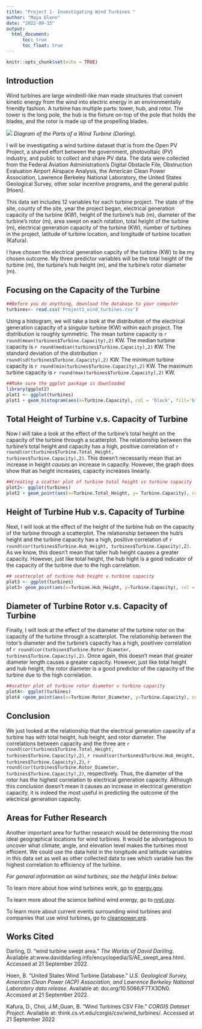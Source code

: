 ```yaml
---
title: "Project 1- Investigating Wind Turbines "
author: "Maya Glenn"
date: "2022-09-15"
output: 
  html_document:
      toc: true
      toc_float: true
---
```


```r
knitr::opts_chunk$set(echo = TRUE)
```

## Introduction

  Wind turbines are large windmill-like man made structures that convert kinetic energy from the wind into electric energy in an environmentally friendly fashion. A turbine has multiple parts: tower, hub, and rotor. The tower is the long pole, the hub is the fixture on-top of the pole that holds the blades, and the rotor is made up of the propelling blades.
  
![](http://www.daviddarling.info/images/wind_turbine_blades.gif)
*Diagram of the Parts of a Wind Turbine (Darling).*

  
  I will be investigating a wind turbine dataset that is from the Open PV Project, a shared effort between the government, photovoltaic (PV) industry, and public to collect and share PV data. The data were collected from the Federal Aviation Administration's Digital Obstacle File, Obstruction Evaluation Airport Airspace Analysis, the American Clean Power Association, Lawrence Berkeley National Laboratory, the United States Geological Survey, other solar incentive programs, and the general public (Hoen).
  
  This data set includes 12 variables for each turbine project. The state of the site,  county of the site, year the project began, electrical generation capacity of the turbine (KW), height of the turbine's hub (m), diameter of the turbine's rotor (m), area swept on each rotation, total height of the turbine (m), electrical generation capacity of the turbine (KW), number of turbines in the project, latitude of turbine location, and longitude of turbine location (Kafura).
  
  I have chosen the electrical generation capcity of the turbine (KW) to be my chosen outcome. My three predictor variables will be the total height of the turbine (m), the turbine's hub height (m), and the turbine's rotor diameter (m).
  

## Focusing on the Capacity of the Turbine


``` r
##Before you do anything, download the database to your computer
turbines<- read.csv('Project1_wind_turbines.csv')
```
Using a histogram, we will take a look at the distribution of the electrical generation capacity of a singular turbine (KW) within each project. The distribution is roughly symmetric. 
The mean turbine capacity is `r round(mean(turbines$Turbine.Capacity),2)` KW.
The median turbine capacity is `r round(median(turbines$Turbine.Capacity),2)` KW. 
The standard deviation of the distribution `r round(sd(turbines$Turbine.Capacity),2)` KW.
The minimum turbine capacity is `r round(min(turbines$Turbine.Capacity),2)` KW.
The maximum turbine capacity is `r round(max(turbines$Turbine.Capacity),2)` KW.

```r
##Make sure the ggplot package is downloaded 
library(ggplot2)
plot1 <- ggplot(turbines)
plot1 + geom_histogram(aes(x=Turbine.Capacity), col = 'black', fill='blue') + labs(title = 'Distribution of Capacity of the Turbine', x = 'Capacity of Turbine (KW)', y= 'Frequency')
```


## Total Height of Turbine v.s. Capacity of Turbine

Now I will take a look at the effect of the turbine's total height on the capacity of the turbine through a scatterplot. 
The relationship between the turbine's total height and capacity has a high, positive correlation of `r round(cor(turbines$Turbine.Total_Height, turbines$Turbine.Capacity),2)`. This doesn't necessarily mean that an increase in height *causes* an increase in capacity. However, the graph does show that as height increases, capacity increases linearly. 

```r
##Creating a scatter plot of turbine total height vs turbine capacity
plot2<- ggplot(turbines)
plot2 + geom_point(aes(x=Turbine.Total_Height, y= Turbine.Capacity), col='green') + labs(title='Relationship between Total Height and Capacity of Turbine', x='Total Height of Turbine(m)', y='Capacity of Turbine(KW)')
```


## Height of Turbine Hub v.s. Capacity of Turbine

Next, I will look at the effect of the height of the turbine hub on the capacity of the turbine through a scatterplot. 
The relationship between the hub's height and the turbine capacity has a high, positive correlation of `r round(cor(turbines$Turbine.Hub_Height, turbines$Turbine.Capacity),2)`. As we know, this doesn't mean that taller hub height causes a greater capacity. However, just like total height, the hub hight is a good indicator of the capacity of the turbine due to the high correlation. 

```r
## scatterplot of turbine hub height v turbine capacity
plot3 <- ggplot(turbines)
plot3+ geom_point(aes(x=Turbine.Hub_Height, y=Turbine.Capacity), col = 'purple') + labs(title = 'Relationship between Hub Height and Capacity of Turbine', x='Hub Height(m)', y='Capacity of Turbine(KW)')
```


## Diameter of Turbine Rotor v.s. Capacity of Turbine

Finally, I will look at the effect of the diameter of the turbine rotor on the capacity of the turbine through a scatterplot. 
The relationship between the rotor's diameter and the turbine's capacity has a high, positivev correlation of `r round(cor(turbines$Turbine.Rotor_Diameter, turbines$Turbine.Capacity),2)`. Once again, this doesn't mean that greater diameter length causes a greater capacity. However, just like total height and hub height, the rotor diameter is a good predictor of the capacity of the turbine due to the high correlation. 

```r
##scatter plot of turbine rotor diameter v turbine capacity
plot4<- ggplot(turbines)
plot4 +geom_point(aes(x=Turbine.Rotor_Diameter, y=Turbine.Capacity), col = 'red') + labs(title = 'Relationship between Rotor Diameter and Capacity of Turbine', x='Rotor Diameter(m)', y='Capacity of Turbine(KW)') 
```



## Conclusion

We just looked at the relationship that the electrical generation capacity of a turbine has with total height, hub height, and rotor diameter. The correlations between capacity and the three are `r round(cor(turbines$Turbine.Total_Height, turbines$Turbine.Capacity),2)`, `r round(cor(turbines$Turbine.Hub_Height, turbines$Turbine.Capacity),2)`, `r round(cor(turbines$Turbine.Rotor_Diameter, turbines$Turbine.Capacity),2)`, respectively. Thus, the diameter of the rotor has the highest correlation to electrical generation capacity. Although this conclusion doesn't mean it causes an increase in electrical generation capacity, it is indeed the most useful in predicting the outcome of the electrical generation capacity. 


## Areas for Futher Research 

Another important area for further research would be determining the most ideal geographical locations for wind turbines. It would be advantageous to uncover what climate, angle, and elevation level makes the turbines most efficient. We could use the data held in the longitude and latitude variables in this data set as well as other collected data to see which variable has the highest correlation to efficiency of the turbine. 

*For general information on wind turbines, see the helpful links below:*

To learn more about how wind turbines work, go to [energy.gov](https://www.energy.gov/eere/wind/how-do-wind-turbines-work).

To learn more about the science behind wind energy, go to [nrel.gov](https://www.nrel.gov/research/re-wind.html).

To learn more about current events surrounding wind turbines and companies that use wind turbines, go to [cleanpower.org](https://cleanpower.org).


## Works Cited

Darling, D. "wind turbine swept area." *The Worlds of David Darlilng*. Available            at:www.daviddarling.info/encyclopedia/S/AE_swept_area.html. Accessed at 21 September       2022. 

Hoen, B. "United States Wind Turbine Database." *U.S. Geological Survey, American Clean      Power (ACP) Association, and Lawrence Berkeley National Laboratory data release*.         Available at: doi.org/10.5066/F7TX3DN0. Accessed at 21 September 2022. 

Kafura, D., Choi, J.M.,Guan, B. "Wind Turbines CSV File." *CORGIS Dataset Project*.         Available at: think.cs.vt.edu/corgis/csv/wind_turbines/. Accessed at 21 September 2022



